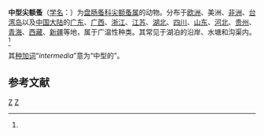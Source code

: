 {{Speciesbox
| taxon = Alona intermedia
| authority = Sars, 1862<ref name='id12372'>{{cite web| url =http://www.bioinfo.cn/db05/BjdwSpecies.php?action=view&id=12372| title =中型尖额蚤| work =《中国动物物种编目数据库》| publisher =中国科学院微生物研究所| author =中国科学院动物研究所| accessdate =2009-04-28| deadurl =yes| archiveurl =https://web.archive.org/web/20160305013316/http://www.bioinfo.cn/db05/BjdwSpecies.php?action=view&id=12372| archivedate =2016-03-05}}</ref>
}}

'''中型尖额蚤'''（[[学名|学名]]：{{lang|la|''Alona intermedia''}}）为[[盘肠蚤科|盘肠蚤科]][[尖额蚤属|尖额蚤属]]的动物。分布于[[欧洲|欧洲]]、美洲、[[非洲|非洲]]、[[台湾岛|台湾岛]]以及[[中国大陆|中国大陆]]的[[广东|广东]]、[[广西|广西]]、[[浙江|浙江]]、[[江苏|江苏]]、[[湖北|湖北]]、[[四川|四川]]、[[山东|山东]]、[[河北|河北]]、[[贵州|贵州]]、[[青海|青海]]、[[西藏|西藏]]、[[新疆|新疆]]等地，属于广温性种类。其常见于湖泊的沿岸、水塘和沟渠内。<ref name='id12372'/>

其[[种加词|种加词]]“''intermedia''”意为“中型的”。

== 参考文献 ==
{{reflist}}

{{Taxonbar|from=Q4553091}}

[[Category:尖额蚤属|Z]]
[[Category:1862年描述的动物|Z]]


{{节肢动物小作品}}